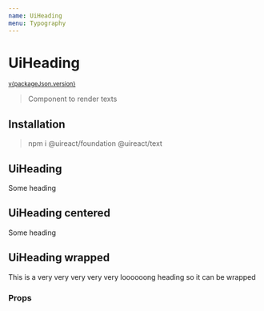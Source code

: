 ```yaml
---
name: UiHeading
menu: Typography
---
```





# UiHeading

<sup>
  <a href="https://github.com/inavac182/ui-react/blob/main/packages/text/" target="_blank">
    v{packageJson.version}
  </a>
</sup>

> Component to render texts

## Installation

> npm i @uireact/foundation @uireact/text

## UiHeading

<Playground>
  <UiHeading level={1}>Some heading</UiHeading>
</Playground>

## UiHeading centered

<Playground>
  <UiHeading level={1} centered>
    Some heading
  </UiHeading>
</Playground>

## UiHeading wrapped

<Playground>
  <UiHeading level={1} wrap>
    This is a very very very very very loooooong heading so it can be wrapped
  </UiHeading>
</Playground>

### Props

<Props of={UiHeading} />
